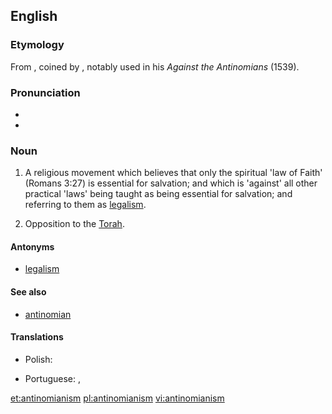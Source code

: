 ==English==
{{wikipedia}}

===Etymology===
From {{suffix|antinomian|ism|lang=en}}, coined by {{w|Martin Luther}}, notably used in his ''Against the Antinomians'' (1539).

===Pronunciation===
* {{IPA|/æntiˈnoʊmiənɪzəm/|lang=en}}
* {{hyphenation|an|ti|no|mi|an|ism|lang=en}}
{{rfap|lang=en}}

===Noun===
{{en-noun|~}}

# {{context|Christianity|lang=en}} A religious movement which believes that only the spiritual 'law of Faith' (Romans 3:27) is essential for salvation; and which is 'against' all other practical 'laws' being taught as being essential for salvation; and referring to them as [[legalism]].
# {{context|Judaism|lang=en}} Opposition to the [[Torah]].

====Antonyms====
* [[legalism]]

====See also====
* [[antinomian]]

====Translations====
{{trans-top|a religious movement which believes that only faith is essential for salvation}}
* Polish: {{t|pl|antynomizm}}
{{trans-mid}}
* Portuguese: {{t|pt|antinomianismo|m}}, {{t|pt|antinomismo|m}}
{{trans-bottom}}

[[et:antinomianism]]
[[pl:antinomianism]]
[[vi:antinomianism]]